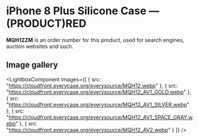 
# iPhone 8 Plus Silicone Case — (PRODUCT)RED

<Callout type='info' emoji='👉🏻'>**MQH12ZM** is an order number for this product, used for search engines, auction websites and such.</Callout>

## Image gallery

<LightboxComponent
    images={[
      {
        src: "https://cloudfront.everycase.org/everysource/MQH12.webp"
      },
      {
        src: "https://cloudfront.everycase.org/everysource/MQH12_AV1_GOLD.webp"
      },
      {
        src: "https://cloudfront.everycase.org/everysource/MQH12_AV1_SILVER.webp"
      },
      {
        src: "https://cloudfront.everycase.org/everysource/MQH12_AV1_SPACE_GRAY.webp"
      },
      {
        src: "https://cloudfront.everycase.org/everysource/MQH12_AV2.webp"
      }
    ]}
  />

